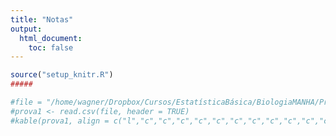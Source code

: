 ```yaml
---
title: "Notas"
output:
  html_document:
    toc: false
---
```


```r
source("setup_knitr.R")
#####


```

```r
#file = "/home/wagner/Dropbox/Cursos/EstatísticaBásica/BiologiaMANHA/Prova1NOTA.csv"
#prova1 <- read.csv(file, header = TRUE)
#kable(prova1, align = c("l","c","c","c","c","c","c","c","c","c","c","c","l"), digits = 2)
```
